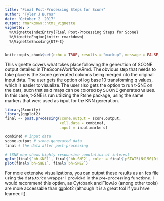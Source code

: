 ```yaml
---
title: "Final Post-Processing Steps for Scone"
author: "Tyler J Burns"
date: "October 2, 2017"
output: rmarkdown::html_vignette
vignette: >
  %\VignetteIndexEntry{Final Post-Processing Steps for Scone}
  %\VignetteEngine{knitr::rmarkdown}
  %\VignetteEncoding{UTF-8}
---
```


```r
knitr::opts_chunk$set(echo = TRUE, results = "markup", message = FALSE, warning = FALSE)
```

This vignette covers what takes place following the generation of SCONE output detailed in TheSconeWorkflow.Rmd. The obvious step that needs to take place is the Scone generated columns being merged into the original input data. The user gets the option of log base 10 transforming q values, which is easier to visualize. The user also gets the option to run t-SNE on the data, such that said maps can be colored by SCONE generated values. In this case, t-SNE is run utilizing the Rtsne package, using the same markers that were used as input for the KNN generation. 

```r
library(Sconify)
library(ggplot2)
final <- post.processing(scone.output = scone.output,
                         cell.data = combined,
                         input = input.markers)

combined # input data
scone.output # scone-generated data
final # the data after post-processing

# tSNE map shows highly responsive population of interest
qplot(final$`bh-SNE1`, final$`bh-SNE2`, color = final$`pSTAT5(Nd150)Di.IL7.change`)
plot(final$`bh-SNE1`, final$`bh-SNE2`)
```

For more extensive visualizations, you can output these results as an fcs file using the data.to.fcs wrapper I provided in the pre-processing functions. I would recommend this option, as Cytobank and FlowJo (among other tools) are more accessable than ggplot2 (although it is a great tool if you have learned it).

